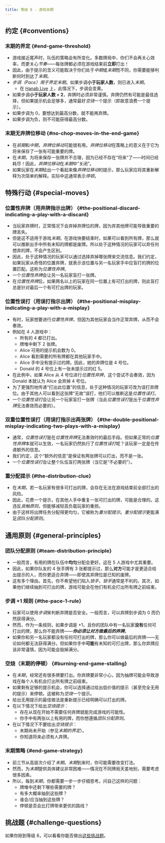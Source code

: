 ```yaml
---
title: 等级 8 - 游戏末期
---
```


## 约定 \{#conventions}

### 末期的界定 \{#end-game-threshold\}

- 游戏接近尾声时，队伍的策略会有所变化。多数牌局中，你们不会再关心效率，而更关心*节奏*——每张牌都必须在游戏结束前**立即**打出！
- 因此，由于提示的含义可能取决于你们处于*中期*或*末期*而不同，你需要能够判断何时到达了*末期*。
- *步调（Pace）*用于界定*末期*。如果步调**小于玩家人数**，则已进入*末期*。
  - 在 [Hanab Live](https://hanab.live) 上，此情况下，步调会变黄。
- 如果步调**小于玩家人数 ÷ 2**，弃牌时必须非常谨慎。弃牌仍然有可能是最佳选择，但如果提示机会足够多，通常最好*空烧*一个提示（即故意浪费一个提示）。
- 如果步调为 0，要想达到最高分数，就不能再弃牌。
- 如果步调为负，则不可能获得最高分数。

### 末期无弃牌位移动 \{#no-chop-moves-in-the-end-game\}

- 在*前期*和*中期*，*弃牌位移动*可能很有用。*弃牌位移动*在策略上的意义在于它为将来保存了一张有可能重要的牌。
- 在*末期*，为将来保存一张牌并不合理，因为已经不存在“将来”了——时间已经耗尽！因此，*弃牌位移动*在*末期*中“关闭”。
- 如果玩家在*末期*给出一个看起来像*弃牌位移动*的提示，那么玩家应将其重新解释为次简单的解释。实际中这通常表示*停顿*。

## 特殊行动 \{#special-moves\}

### 位置性弃牌（用弃牌指示出牌） \{#the-positional-discard-indicating-a-play-with-a-discard\}

- 当玩家弃牌时，正常情况下会弃掉弃牌位的牌，因为弃其他牌可能导致重要的牌丢失。
- 但是这不适用于游戏*末期*。在游戏快要结束时，如果可以看到所有牌，那么就可以推断出手中所有未知的牌都是废牌。所以处于这种情况的玩家可以弃任何想弃的牌，不会产生区别。
- 因此，处于这种情况的玩家可以通过选择弃掉哪张牌来交流信息。我们约定，如果玩家从奇怪的位置弃牌，就表示该位置与另一名玩家手中应盲打的牌的位置匹配。这称为*位置性弃牌*。
- 一个*位置性弃牌*会让另一名玩家盲打一张牌。
- 在*位置性弃牌*后，如果两名以上的玩家在同一位置上有可打出的牌，则此盲打总是针对最后一个有可打出牌的玩家。

### 位置性误打（用误打指示出牌） \{#the-positional-misplay-indicating-a-play-with-a-misplay\}

- 有时，玩家想要进行*位置性弃牌*，但因为其他玩家会当作正常弃牌，从而不会奏效。
- 例如在 4 人游戏中：
  - 所有的 4 都已打出。
  - 牌堆中剩下 2 张牌。
  - Alice 可用的提示机会数为 0。
  - Alice 看到需要的所有牌都在其他玩家手中。
  - Alice 手中没有提示过的牌。因此，她的弃牌位是 4 号位。
  - Donald 的 4 号位上有一张未提示过的红 5。
- 在此例中，如果 Alice 从 4 号位进行*位置性弃牌*，这个尝试不会奏效，因为 Donald 本就认为 Alice 会弃掉 4 号位。
- 为了更强烈地传递“打出此位置”的信息，处于这种情况的玩家可改为误打弃牌位。由于其他人可以看到这张牌“无故”误打，他们可以推断这是*位置性误打*。
- 一个*位置性误打*会让另一个玩家盲打一张牌（当此*位置性误打*是出于*位置性弃牌*无法奏效而必要的）。

### 双重位置性误打（用误打指示出两张牌） \{#the-double-positional-misplay-indicating-two-plays-with-a-misplay\}

- 通常，*位置性误打*是在*位置性弃牌*无法奏效时的最后手段。但如果正常的*位置性弃牌*本就可以生效，一名玩家仍然执行了*位置性误打*呢？该玩家一定是在传递额外的信息。
- 我们约定，这个“额外的信息”是保证有两张牌可以打出，而不是一张。
- 一个*位置性误打*会让整个队伍盲打两张牌（当它是“不必要的”）。

### 重分配提示 \{#the-distribution-clue\}

- 在*末期*，若一名玩家有很多可打出的牌，会存在无法在游戏结束前全部打出的风险。
- 因此，花费一个提示，在其他人手中重复一张可打出的牌，可能是合理的。这违反*良触原则*，但能够减轻高负载玩家的重担。
- 由于这样将出牌任务分配得更均匀，它被称为*重分配提示*。*重分配提示*更能满足*团队分配原则*。

## 通用原则 \{#general-principles\}

### 团队分配原则 \{#team-distribution-principle\}

- 一般而言，有用的牌在队伍中**均匀**分配会更好。这在 5 人游戏中尤其重要。
- 因此，如果你队友的 4 张手牌有 3 张都提示过，那么**对方**可能才是更适合给出提示的人，而你更适合弃牌——即使其弃牌位是已知的废牌。
- 这有多个理由。首先，你不希望他们陷入*锁手*，*锁手*通常是不利的。其次，如果他们继续抽到可打出的牌，游戏可能会在他们有机会打出所有牌之前结束。

### 步调 +1 规则 \{#the-pace-1-rule\}

- 玩家可以使用*步调*来判断弃牌是否安全。一般而言，可以弃牌到步调为 0 而仍然获得满分。
- 然而，作为一条规则，如果步调是 +1，且你的团队中有一名玩家**没有**任何可打出的牌，那么你不能弃牌——<Em>**你必须让对方做最后的弃牌**</Em>。
- 如果你和另一名玩家都没有任何可打出的牌，那么你可以做最后的弃牌——无论如何都无法获得满分。但如果你手中**可能**有未知的可打出牌，那么你弃牌应该非常谨慎，因为可能会毁掉满分。

### 空烧（末期的停顿） \{#burning-end-game-stalling\}

- 在*末期*，经常还有很多牌要打出。你弃牌要非常小心，因为抽牌可能会导致游戏在每个人有机会打出所有牌之前结束。
- 如果剩有足够的提示机会，你可以选择通过给出低价值的提示（甚至完全无用的提示）来停顿。这被称为*空烧*一个提示。
- 给出无用提示的最佳做法是重新提示已经明确可以打出的牌。
- 在以下情况下给出*空烧提示*：
  - 存在从现在开始不需要任何弃牌就能完成游戏的可能性。
  - 你手中有两张以上有用的牌，而你想遵循*团队分配原则*。
- 在以下情况下不要给出*空烧提示*：
  - 末期尚未开始（参见*末期的界定*）。
  - 你知道将来必须有人弃牌。

### 末期策略 \{#end-game-strategy\}

- 前三节从高层次介绍了*末期*。*末期*到来时，你可能需要改变打法。
- 然而，为*末期*提供具体建议非常困难——情况在不同牌局天差地别，需要考虑很多因素。
- 所以，每到*末期*，你都需要一步一步仔细思考。问自己这样的问题：
  - 牌堆中还剩下哪些需要的牌？
  - 有多大概率抽到这些牌？
  - 谁会/应当抽到这些牌？
  - 停顿是否会比打牌带来更优的路线？

## 挑战题 \{#challenge-questions\}

如果你刚到等级 8，可以看看你能否做出[这些挑战题](challenge-questions/level-8.mdx)。
